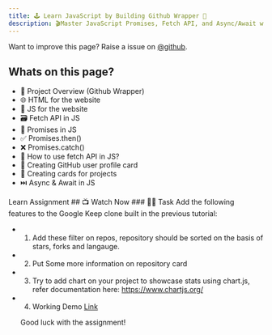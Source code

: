 ```yaml
---
title: 🕹️ Learn JavaScript by Building Github Wrapper 🦔
description: 🎬Master JavaScript Promises, Fetch API, and Async/Await with GitHub API Wrapper Project
---
```


<Callout>

Want to improve this page? Raise a issue on [@github](https://github.com/ManishBisht777/frontend-freaks-website).

</Callout>

## Whats on this page?

- 🔧 Project Overview (Github Wrapper)
- 🌐 HTML for the website
- 🧠 JS for the website
- 🗃️ Fetch API in JS
- 🤝 Promises in JS
- ✅ Promises.then()
- ❌ Promises.catch()
- 🚀 How to use fetch API in JS?
- 👥 Creating GitHub user profile card
- 📁 Creating cards for projects
- ⏭️ Async & Await in JS

<Tabs defaultValue="learn">

<TabsList>
  <TabsTrigger value="learn">Learn</TabsTrigger>
  <TabsTrigger value="assignment">Assignment</TabsTrigger>
</TabsList>

<TabsContent value="learn">
  ## 📺 Watch Now
  <VideoPlayer src="https://youtu.be/z1LJ_gWwzFs" />
</TabsContent>

<TabsContent value="assignment">
 ### 📌🔨 Task
    Add the following features to the Google Keep clone built in the previous tutorial:

- 1.  Add these filter on repos, repository should be sorted on the basis of stars, forks and langauge.
- 2.  Put Some more information on repository card
- 3.  Try to add chart on your project to showcase stats using chart.js, refer documentation here: https://www.chartjs.org/
- 4.  Working Demo [Link](https://git-hub-profile-finder-zeta.vercel.app/)


    Good luck with the assignment!

</TabsContent>

</Tabs>
